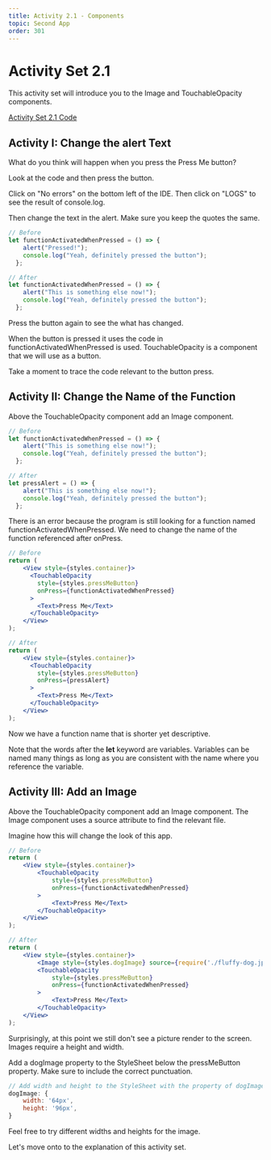 ```yaml
---
title: Activity 2.1 - Components
topic: Second App
order: 301
---
```


# Activity Set 2.1

This activity set will introduce you to the Image and TouchableOpacity components.

<a href="https://snack.expo.io/@jeremyjgyoung/activity-set-2.1" target="_blank"  class="mdxLink">Activity Set 2.1 Code</a>

## Activity I: Change the alert Text

What do you think will happen when you press the Press Me button?

Look at the code and then press the button.

Click on "No errors" on the bottom left of the IDE.
Then click on "LOGS" to see the result of console.log.

Then change the text in the alert. Make sure you keep the quotes the same.

```jsx
// Before
let functionActivatedWhenPressed = () => {
    alert("Pressed!");
    console.log("Yeah, definitely pressed the button");
  };
```

```jsx
// After
let functionActivatedWhenPressed = () => {
    alert("This is something else now!");
    console.log("Yeah, definitely pressed the button");
  };
```

Press the button again to see the what has changed.

When the button is pressed it uses the code in functionActivatedWhenPressed is used.
TouchableOpacity is a component that we will use as a button.

Take a moment to trace the code relevant to the button press.

## Activity II: Change the Name of the Function

Above the TouchableOpacity component add an Image component.

```jsx
// Before
let functionActivatedWhenPressed = () => {
    alert("This is something else now!");
    console.log("Yeah, definitely pressed the button");
  };
```

```jsx
// After
let pressAlert = () => {
    alert("This is something else now!");
    console.log("Yeah, definitely pressed the button");
  };
```

There is an error because the program is still looking for a function named functionActivatedWhenPressed.
We need to change the name of the function referenced after onPress.

```jsx
// Before
return (
    <View style={styles.container}>
      <TouchableOpacity
        style={styles.pressMeButton}
        onPress={functionActivatedWhenPressed}
      >
        <Text>Press Me</Text>
      </TouchableOpacity>
    </View>
);
```

```jsx
// After
return (
    <View style={styles.container}>
      <TouchableOpacity
        style={styles.pressMeButton}
        onPress={pressAlert}
      >
        <Text>Press Me</Text>
      </TouchableOpacity>
    </View>
);
```

Now we have a function name that is shorter yet descriptive.

Note that the words after the **let** keyword are variables.
Variables can be named many things as long as you are consistent with the name where you reference the variable.

## Activity III: Add an Image

Above the TouchableOpacity component add an Image component.
The Image component uses a source attribute to find the relevant file.

Imagine how this will change the look of this app.

```jsx
// Before
return (
    <View style={styles.container}>
        <TouchableOpacity
            style={styles.pressMeButton}
            onPress={functionActivatedWhenPressed}
        >
            <Text>Press Me</Text>
        </TouchableOpacity>
    </View>
);
```

```jsx
// After
return (
    <View style={styles.container}>
        <Image style={styles.dogImage} source={require('./fluffy-dog.jpg')} />
        <TouchableOpacity
            style={styles.pressMeButton}
            onPress={functionActivatedWhenPressed}
        >
            <Text>Press Me</Text>
        </TouchableOpacity>
    </View>
);
```

Surprisingly, at this point we still don't see a picture render to the screen. 
Images require a height and width.

Add a dogImage property to the StyleSheet below the pressMeButton property.
Make sure to include the correct punctuation.

```jsx
// Add width and height to the StyleSheet with the property of dogImage
dogImage: {
    width: '64px',
    height: '96px',
}
```

Feel free to try different widths and heights for the image.

Let's move onto to the explanation of this activity set.
